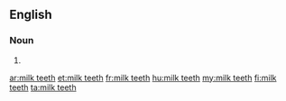 ==English==

===Noun===
{{head|en|plural|head=[[milk]] [[teeth]]}}

# {{plural of|milk tooth|lang=en|nocat=1}}

[[ar:milk teeth]]
[[et:milk teeth]]
[[fr:milk teeth]]
[[hu:milk teeth]]
[[my:milk teeth]]
[[fi:milk teeth]]
[[ta:milk teeth]]